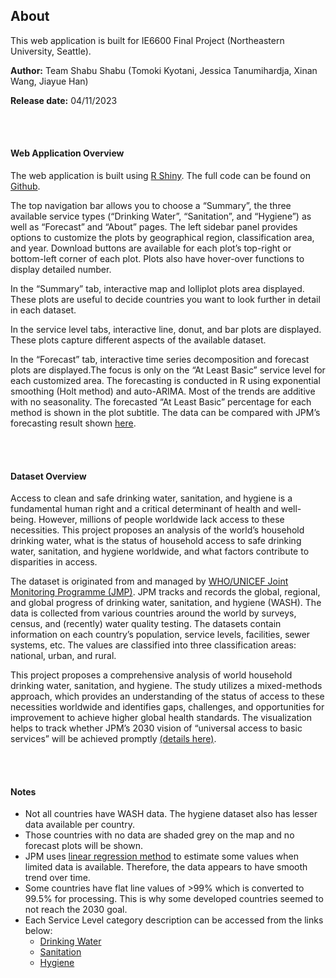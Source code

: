## About

This web application is built for IE6600 Final Project (Northeastern University, Seattle).

**Author:** Team Shabu Shabu (Tomoki Kyotani, Jessica Tanumihardja, Xinan Wang, Jiayue Han)

**Release date:** 04/11/2023

<br>
<br>

#### Web Application Overview

The web application is built using [R Shiny](https://shiny.rstudio.com/). The full code can be found on [Github](https://github.com/TomTomoki/DrinkingWater-Sanitation-Hygiene-Visualization).

The top navigation bar allows you to choose a "Summary", the three available service types ("Drinking Water", "Sanitation", and "Hygiene") as well as "Forecast" and "About" pages. The left sidebar panel provides options to customize the plots by geographical region, classification area, and year. Download buttons are available for each plot's top-right or bottom-left corner of each plot. Plots also have hover-over functions to display detailed number.

In the "Summary" tab, interactive map and lolliplot plots area displayed. These plots are useful to decide countries you want to look further in detail in each dataset.

In the service level tabs, interactive line, donut, and bar plots are displayed. These plots capture different aspects of the available dataset. 

In the "Forecast" tab, interactive time series decomposition and forecast plots are displayed.The focus is only on the "At Least Basic" service level for each customized area. The forecasting is conducted in R using exponential smoothing (Holt method) and auto-ARIMA. Most of the trends are additive with no seasonality. The forecasted "At Least Basic" percentage for each method is shown in the plot subtitle. The data can be compared with JPM's forecasting result shown [here](https://washdata.org/reports/jmp-2021-wash-households).

<br>
<br>

#### Dataset Overview

Access to clean and safe drinking water, sanitation, and hygiene is a fundamental human right and a critical determinant of health and well-being. However, millions of people worldwide lack access to these necessities. This project proposes an analysis of the world's household drinking water, what is the status of household access to safe drinking water, sanitation, and hygiene worldwide, and what factors contribute to disparities in access.

The dataset is originated from and managed by [WHO/UNICEF Joint Monitoring Programme (JMP)](https://washdata.org/data/downloads#WLD). JPM tracks and records the global, regional, and global progress of drinking water, sanitation, and hygiene (WASH). The data is collected from various countries around the world by surveys, census, and (recently) water quality testing. The datasets contain information on each country's population, service levels, facilities, sewer systems, etc. The values are classified into three classification areas: national, urban, and rural.

This project proposes a comprehensive analysis of world household drinking water, sanitation, and hygiene. The study utilizes a mixed-methods approach, which provides an understanding of the status of access to these necessities worldwide and identifies gaps, challenges, and opportunities for improvement to achieve higher global health standards. The visualization helps to track whether JPM's 2030 vision of "universal access to basic services" will be achieved promptly [(details here)](https://sdgs.un.org/goals/goal6). 

<br>
<br>

#### Notes

* Not all countries have WASH data. The hygiene dataset also has lesser data available per country.
* Those countries with no data are shaded grey on the map and no forecast plots will be shown.
* JPM uses [linear regression method](https://washdata.org/monitoring/methods/estimation-methods) to estimate some values when limited data is available. Therefore, the data appears to have smooth trend over time. 
* Some countries have flat line values of >99% which is converted to 99.5% for processing. This is why some developed countries seemed to not reach the 2030 goal.
* Each Service Level category description can be accessed from the links below:
  + [Drinking Water](https://washdata.org/monitoring/drinking-water)
  + [Sanitation](https://washdata.org/monitoring/sanitation)
  + [Hygiene](https://washdata.org/monitoring/hygiene)
